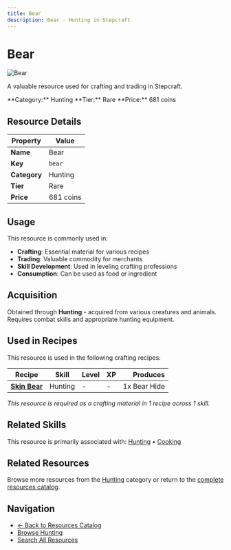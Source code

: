 ```yaml
---
title: Bear
description: Bear - Hunting in Stepcraft
---
```


# Bear

<div className="flex items-start gap-6 mb-8">
  <div className="flex-shrink-0">
    <img src="/assets/resources/hunting/bear_t1.png" alt="Bear" className="w-24 h-24 border rounded-lg" />
  </div>
  <div className="flex-1">
    <div className="space-y-2">
      <p className="text-lg text-muted-foreground">A valuable resource used for crafting and trading in Stepcraft.</p>
      <div className="flex flex-wrap gap-4 text-sm">
        <span className="px-2 py-1 bg-blue-100 dark:bg-blue-900 rounded-md">
          **Category:** Hunting
        </span>
        <span className="px-2 py-1 bg-blue-100 dark:bg-blue-900 rounded-md">
          **Tier:** Rare
        </span>
        <span className="px-2 py-1 bg-green-100 dark:bg-green-900 rounded-md">
          **Price:** 681 coins
        </span>
      </div>
    </div>
  </div>
</div>

## Resource Details

| Property | Value |
|----------|-------|
| **Name** | Bear |
| **Key** | `bear` |
| **Category** | Hunting |
| **Tier** | Rare |
| **Price** | 681 coins |


## Usage

This resource is commonly used in:

- **Crafting**: Essential material for various recipes
- **Trading**: Valuable commodity for merchants
- **Skill Development**: Used in leveling crafting professions
- **Consumption**: Can be used as food or ingredient



## Acquisition

Obtained through **Hunting** - acquired from various creatures and animals. Requires combat skills and appropriate hunting equipment.


## Used in Recipes

This resource is used in the following crafting recipes:

| Recipe | Skill | Level | XP | Produces |
|--------|-------|-------|----|---------:|
| **[Skin Bear](/docs/resources/individual/bear_hide)** | Hunting | - | - | 1x Bear Hide |

*This resource is required as a crafting material in 1 recipe across 1 skill.*


## Related Skills

This resource is primarily associated with: [Hunting](/docs/skills/individual/hunting) • [Cooking](/docs/skills/individual/cooking)

## Related Resources

Browse more resources from the [Hunting](/docs/resources#hunting) category or return to the [complete resources catalog](/docs/resources).

## Navigation

- [← Back to Resources Catalog](/docs/resources)
- [Browse Hunting](/docs/resources#hunting)
- [Search All Resources](/search)
